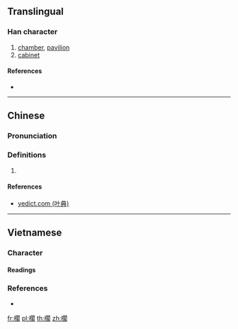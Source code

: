 ==Translingual==

===Han character===
{{Han char|rn=75|rad=木|as=14|sn=18|four=|canj=DANR,XDANR|ids=⿰木閣}}

# [[chamber]], [[pavilion]]
# [[cabinet]]

====References====
* {{Han ref|kx=0559.261|hdz=21311.051|uh=6ACA|ud=27338}}

----

==Chinese==
{{zh-forms}}

===Pronunciation===
{{zh-pron
|m=gē
|c=gok3
|mc=
|oc=
|ma=
|cat=n
}}

===Definitions===
# {{rfdef|lang=zh}}

====References====
*[http://yedict.com/htm/6A/6ACA.htm yedict.com (叶典)]

----

==Vietnamese==

===Character===
{{rfc-header|Character|lang=vi}}

====Readings====
{{vi-readings|hanviet=gác|rs=木14}}

===References===
* {{R:WinVNKey:Lê Sơn Thanh}}

[[fr:櫊]]
[[pl:櫊]]
[[th:櫊]]
[[zh:櫊]]
